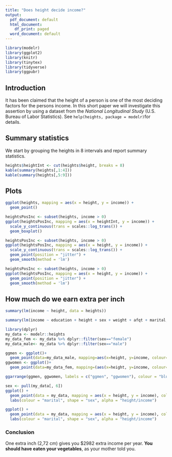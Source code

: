 ```yaml
---
title: "Does height decide income?"
output:
  pdf_document: default
  html_document:
    df_print: paged
  word_document: default
---
```


```r
library(modelr)
library(ggplot2)
library(knitr)
library(tinytex)
library(tidyverse)
library(ggpubr)
```

## Introduction

It has been claimed that the height of a person is one of the most deciding factors for the persons income. In this short paper we will investigate this assertion by using a dataset from the _National Longitudinal Study_ (U.S. Bureau of Labor Statistics). See `help(heights, package = modelr)`for details.

## Summary statistics

We start by grouping the heights in 8 intervals and report summary statistics.

```r
heights$heightInt <- cut(heights$height, breaks = 8)
kable(summary(heights[,1:4]))
kable(summary(heights[,5:9]))
```

## Plots

```r
ggplot(heights, mapping = aes(x = height, y = income)) +
  geom_point()
```

```r
heightsPosInc <- subset(heights, income > 0)
ggplot(heightsPosInc, mapping = aes(x = heightInt, y = income)) +
  scale_y_continuous(trans = scales::log_trans()) +
  geom_boxplot()
```

```r
heightsPosInc <- subset(heights, income > 0)
ggplot(heightsPosInc, mapping = aes(x = height, y = income)) +
  scale_y_continuous(trans = scales::log_trans()) +
  geom_point(position = "jitter") +
  geom_smooth(method = 'lm')
```

```r
heightsPosInc <- subset(heights, income > 0)
ggplot(heightsPosInc, mapping = aes(x = height, y = income)) +
  geom_point(position = "jitter") +
  geom_smooth(method = 'lm')
```

## How much do we earn extra per inch

```r
summary(lm(income ~ height, data = heights))
```
```r
summary(lm(income ~ education + height + sex + weight + afqt + marital, data = heights))
```


```r
library(dplyr)
my_data <- modelr::heights
my_data_fem <- my_data %>% dplyr::filter(sex=="female")
my_data_male<- my_data %>% dplyr::filter(sex=="male")


```

```r
ggmen <- ggplot()+
  geom_point(data=my_data_male, mapping=aes(x=height, y=income, colour="blue"))
ggwomen <- ggplot()+
  geom_point(data=my_data_fem, mapping=(aes(x=height, y=income, colour="yellow")))
```


```r
ggarrange(ggmen, ggwomen, labels = c("ggmen", "ggwomen"), colour = "blue", nrow = 1)
```

```r
sex <- pull(my_data[, 6])
ggplot() +
  geom_point(data = my_data, mapping = aes(x = height, y = income), colour = factor(ifelse(sex == "male", "blue", "red")), alpha = 0.4, shape = factor(ifelse(sex == "male", "male", "female")), size = 3) +
  labs(colour = "marital", shape = "sex", alpha = "height/income")
```

```r
ggplot() +
  geom_point(data = my_data, mapping = aes(x = height, y = income), colour = factor(if_else(my_data$sex == "male", "blue", "red")), alpha = 0.4, shape = factor(if_else(my_data$sex == "male", "male", "female")), size = 3) +
  labs(colour = "marital", shape = "sex", alpha = "height/income")
```


### Conclusion

One extra inch (2,72 cm) gives you $2982 extra income per year.
**You should have eaten your vegetables**, as your mother told you.
